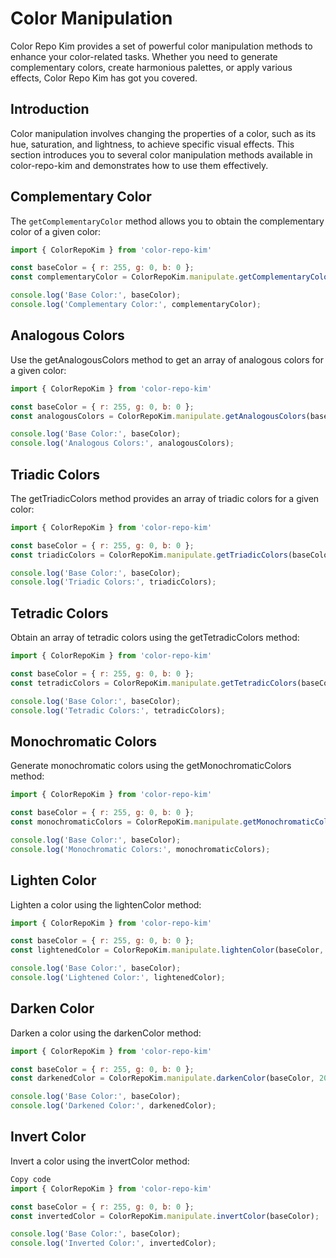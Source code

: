 # Color Manipulation

Color Repo Kim provides a set of powerful color manipulation methods to enhance your color-related tasks. Whether you need to generate complementary colors, create harmonious palettes, or apply various effects, Color Repo Kim has got you covered.

## Introduction

Color manipulation involves changing the properties of a color, such as its hue, saturation, and lightness, to achieve specific visual effects. This section introduces you to several color manipulation methods available in color-repo-kim and demonstrates how to use them effectively.

## Complementary Color

The `getComplementaryColor` method allows you to obtain the complementary color of a given color:

```javascript
import { ColorRepoKim } from 'color-repo-kim'

const baseColor = { r: 255, g: 0, b: 0 };
const complementaryColor = ColorRepoKim.manipulate.getComplementaryColor(baseColor);

console.log('Base Color:', baseColor);
console.log('Complementary Color:', complementaryColor);
```


## Analogous Colors
Use the getAnalogousColors method to get an array of analogous colors for a given color:

```javascript
import { ColorRepoKim } from 'color-repo-kim'

const baseColor = { r: 255, g: 0, b: 0 };
const analogousColors = ColorRepoKim.manipulate.getAnalogousColors(baseColor);

console.log('Base Color:', baseColor);
console.log('Analogous Colors:', analogousColors);
```

## Triadic Colors
The getTriadicColors method provides an array of triadic colors for a given color:

```javascript
import { ColorRepoKim } from 'color-repo-kim'

const baseColor = { r: 255, g: 0, b: 0 };
const triadicColors = ColorRepoKim.manipulate.getTriadicColors(baseColor);

console.log('Base Color:', baseColor);
console.log('Triadic Colors:', triadicColors);
```


## Tetradic Colors
Obtain an array of tetradic colors using the getTetradicColors method:

```javascript
import { ColorRepoKim } from 'color-repo-kim'

const baseColor = { r: 255, g: 0, b: 0 };
const tetradicColors = ColorRepoKim.manipulate.getTetradicColors(baseColor);

console.log('Base Color:', baseColor);
console.log('Tetradic Colors:', tetradicColors);
```

## Monochromatic Colors
Generate monochromatic colors using the getMonochromaticColors method:

```javascript
import { ColorRepoKim } from 'color-repo-kim'

const baseColor = { r: 255, g: 0, b: 0 };
const monochromaticColors = ColorRepoKim.manipulate.getMonochromaticColors(baseColor, 5);

console.log('Base Color:', baseColor);
console.log('Monochromatic Colors:', monochromaticColors);

```

## Lighten Color
Lighten a color using the lightenColor method:

```javascript
import { ColorRepoKim } from 'color-repo-kim'

const baseColor = { r: 255, g: 0, b: 0 };
const lightenedColor = ColorRepoKim.manipulate.lightenColor(baseColor, 20);

console.log('Base Color:', baseColor);
console.log('Lightened Color:', lightenedColor);
```

## Darken Color
Darken a color using the darkenColor method:

```javascript
import { ColorRepoKim } from 'color-repo-kim'

const baseColor = { r: 255, g: 0, b: 0 };
const darkenedColor = ColorRepoKim.manipulate.darkenColor(baseColor, 20);

console.log('Base Color:', baseColor);
console.log('Darkened Color:', darkenedColor);
```

## Invert Color
Invert a color using the invertColor method:

```javascript
Copy code
import { ColorRepoKim } from 'color-repo-kim'

const baseColor = { r: 255, g: 0, b: 0 };
const invertedColor = ColorRepoKim.manipulate.invertColor(baseColor);

console.log('Base Color:', baseColor);
console.log('Inverted Color:', invertedColor);
```